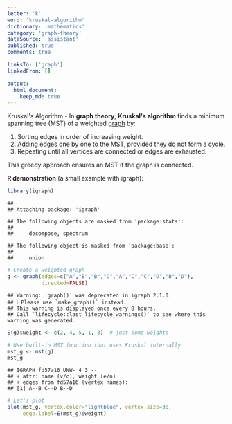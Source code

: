 ```yaml
---
letter: 'k'
word: 'kruskal-algorithm'
dictionary: 'mathematics'
category: 'graph-theory'
dataSource: 'assistant'
published: true
comments: true

linksTo: ['graph']
linkedFrom: []

output:
  html_document:
    keep_md: true
---
```




<a id="kruskal-algorithm">Kruskal's Algorithm</a> - In **graph theory**, **Kruskal's algorithm** finds a minimum spanning tree (MST) of a weighted [graph](#graph) by:

1. Sorting edges in order of increasing weight.
2. Adding edges one by one to the MST, provided they do not form a cycle.
3. Repeating until all vertices are connected or edges are exhausted.

This greedy approach ensures an MST if the graph is connected. 

**R demonstration** (a small example with igraph):


``` r
library(igraph)
```

```
## 
## Attaching package: 'igraph'
```

```
## The following objects are masked from 'package:stats':
## 
##     decompose, spectrum
```

```
## The following object is masked from 'package:base':
## 
##     union
```

``` r
# Create a weighted graph
g <- graph(edges=c("A","B","B","C","A","C","C","D","B","D"),
           directed=FALSE)
```

```
## Warning: `graph()` was deprecated in igraph 2.1.0.
## ℹ Please use `make_graph()` instead.
## This warning is displayed once every 8 hours.
## Call `lifecycle::last_lifecycle_warnings()` to see where this warning was generated.
```

``` r
E(g)$weight <- c(2, 4, 5, 1, 3)  # just some weights

# Use built-in MST function that uses Kruskal internally
mst_g <- mst(g)
mst_g
```

```
## IGRAPH fd57a16 UNW- 4 3 -- 
## + attr: name (v/c), weight (e/n)
## + edges from fd57a16 (vertex names):
## [1] A--B C--D B--D
```

``` r
# Let's plot
plot(mst_g, vertex.color="lightblue", vertex.size=30,
     edge.label=E(mst_g)$weight)
```

<Figure src="/Users/work/Coding/derecksprojects/derecksnotes.com-playground/derecksnotes.com/client/src/app/dictionaries/mathematics/definitions/mathematics_graph-theory_k_kruskal-algorithm_files/figure-html/unnamed-chunk-1-1.png">
	
</Figure>
